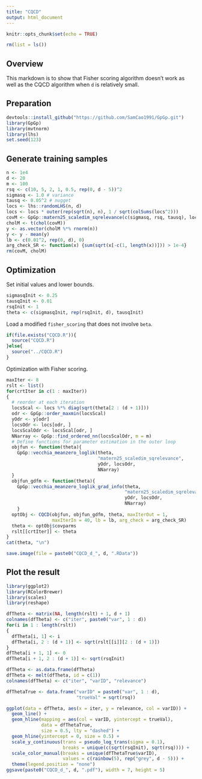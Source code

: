 ```yaml
---
title: "CQCD"
output: html_document
---
```


```r
knitr::opts_chunk$set(echo = TRUE)
```

```r
rm(list = ls())
```

## Overview

This markdown is to show that Fisher scoring algorithm doesn't work as well as the CQCD algorithm when `d` is relatively small.

## Preparation

```r
devtools::install_github("https://github.com/SamCao1991/GpGp.git")
library(GpGp)
library(mvtnorm)
library(lhs)
set.seed(123)
```

## Generate training samples

```r
n <- 1e4
d <- 20
m <- 100
rsq <- c(10, 5, 2, 1, 0.5, rep(0, d - 5))^2
sigmasq <- 1.0 # variance
tausq <- 0.05^2 # nugget
locs <- lhs::randomLHS(n, d)
locs <- locs * outer(rep(sqrt(n), n), 1 / sqrt(colSums(locs^2)))
covM <- GpGp::matern25_scaledim_sqrelevance(c(sigmasq, rsq, tausq), locs)
cholM <- t(chol(covM))
y <- as.vector(cholM %*% rnorm(n))
y <- y - mean(y)
lb <- c(0.01^2, rep(0, d), 0)
arg_check_SR <- function(x) {sum(sqrt(x[-c(1, length(x))])) > 1e-4}
rm(covM, cholM)
```

## Optimization

Set initial values and lower bounds. 
```r
sigmasqInit <- 0.25
tausqInit <- 0.01
rsqInit <- 1
theta <- c(sigmasqInit, rep(rsqInit, d), tausqInit)
```

Load a modified `fisher_scoring` that does not involve `beta`.
```r
if(file.exists("CQCD.R")){
  source("CQCD.R")
}else{
  source("../CQCD.R")
}
```

Optimization with Fisher scoring.
```r
maxIter <- 8
rslt <- list()
for(crtIter in c(1 : maxIter))
{
  # reorder at each iteration
  locsScal <- locs %*% diag(sqrt(theta[2 : (d + 1)]))
  odr <- GpGp::order_maxmin(locsScal)
  yOdr <- y[odr]
  locsOdr <- locs[odr, ]
  locsScalOdr <- locsScal[odr, ]
  NNarray <- GpGp::find_ordered_nn(locsScalOdr, m = m)
  # Define functions for parameter estimation in the outer loop
  objfun <- function(theta){
    GpGp::vecchia_meanzero_loglik(theta, 
                                  "matern25_scaledim_sqrelevance",
                                  yOdr, locsOdr, 
                                  NNarray)
  }
  objfun_gdfm <- function(theta){
    GpGp::vecchia_meanzero_loglik_grad_info(theta, 
                                            "matern25_scaledim_sqrelevance",
                                            yOdr, locsOdr, 
                                            NNarray)
    }
  optObj <- CQCD(objfun, objfun_gdfm, theta, maxIterOut = 1, 
                 maxIterIn = 40, lb = lb, arg_check = arg_check_SR)
  theta <- optObj$covparms
  rslt[[crtIter]] <- theta
}
cat(theta, "\n")
```

```r
save.image(file = paste0("CQCD_d_", d, ".RData"))
```

## Plot the result

```r
library(ggplot2)
library(RColorBrewer)
library(scales)
library(reshape)

dfTheta <- matrix(NA, length(rslt) + 1, d + 1)
colnames(dfTheta) <- c("iter", paste0("var", 1 : d))
for(i in 1 : length(rslt))
{
  dfTheta[i, 1] <- i
  dfTheta[i, 2 : (d + 1)] <- sqrt(rslt[[i]][2 : (d + 1)]) 
}
dfTheta[i + 1, 1] <- 0
dfTheta[i + 1, 2 : (d + 1)] <- sqrt(rsqInit)

dfTheta <- as.data.frame(dfTheta)
dfTheta <- melt(dfTheta, id = c(1))
colnames(dfTheta) <- c("iter", "varID", "relevance")

dfThetaTrue <- data.frame("varID" = paste0("var", 1 : d), 
                          "trueVal" = sqrt(rsq))

ggplot(data = dfTheta, aes(x = iter, y = relevance, col = varID)) +
  geom_line() +
  geom_hline(mapping = aes(col = varID, yintercept = trueVal), 
             data = dfThetaTrue,
             size = 0.5, lty = "dashed") + 
  geom_hline(yintercept = 0, size = 0.5) + 
  scale_y_continuous(trans = pseudo_log_trans(sigma = 0.1),
                     breaks = unique(c(sqrt(rsqInit), sqrt(rsq)))) +
  scale_color_manual(breaks = unique(dfThetaTrue$varID),
                     values = c(rainbow(5), rep("grey", d - 5))) +
  theme(legend.position = "none")
ggsave(paste0("CQCD_d_", d, ".pdf"), width = 7, height = 5)
```
